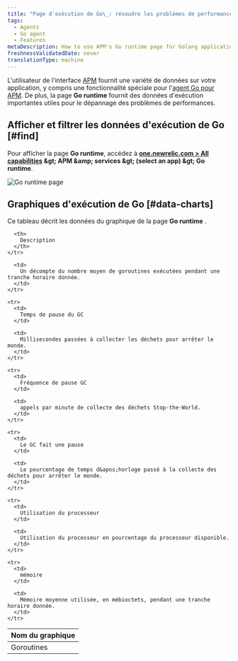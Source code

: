 ```yaml
---
title: "Page d'exécution de Go\_: résoudre les problèmes de performances"
tags:
  - Agents
  - Go agent
  - Features
metaDescription: How to use APM's Go runtime page for Golang applications to help troubleshoot performance issues.
freshnessValidatedDate: never
translationType: machine
---
```


L&apos;utilisateur de l&apos;interface [APM](/docs/apm) fournit une variété de données sur votre application, y compris une fonctionnalité spéciale pour l&apos;[agent Go pour APM](/docs/agents/go-agent/get-started/new-relic-go). De plus, la page <DNT>**Go runtime**</DNT> fournit des données d&apos;exécution importantes utiles pour le dépannage des problèmes de performances.

## Afficher et filtrer les données d&apos;exécution de Go [#find]

Pour afficher la page <DNT>**Go runtime**</DNT>, accédez à <DNT>**[one.newrelic.com &gt; All capabilities](https://one.newrelic.com/all-capabilities) &amp;gt; APM &amp;amp; services &amp;gt; (select an app) &amp;gt; Go runtime**</DNT>.

<img title="Go runtime page" alt="Go runtime page" src="/images/apm_screenshot-full_Go-runtime-UI.webp" />

## Graphiques d&apos;exécution de Go [#data-charts]

Ce tableau décrit les données du graphique de la page <DNT>**Go runtime**</DNT> .

<table>
  <thead>
    <tr>
      <th style={{ width: "200px" }}>
        Nom du graphique
      </th>

      <th>
        Description
      </th>
    </tr>
  </thead>

  <tbody>
    <tr>
      <td>
        Goroutines
      </td>

      <td>
        Un décompte du nombre moyen de goroutines exécutées pendant une tranche horaire donnée.
      </td>
    </tr>

    <tr>
      <td>
        Temps de pause du GC
      </td>

      <td>
        Millisecondes passées à collecter les déchets pour arrêter le monde.
      </td>
    </tr>

    <tr>
      <td>
        Fréquence de pause GC
      </td>

      <td>
        appels par minute de collecte des déchets Stop-the-World.
      </td>
    </tr>

    <tr>
      <td>
        Le GC fait une pause
      </td>

      <td>
        Le pourcentage de temps d&apos;horloge passé à la collecte des déchets pour arrêter le monde.
      </td>
    </tr>

    <tr>
      <td>
        Utilisation du processeur
      </td>

      <td>
        Utilisation du processeur en pourcentage du processeur disponible.
      </td>
    </tr>

    <tr>
      <td>
        mémoire
      </td>

      <td>
        Mémoire moyenne utilisée, en mébioctets, pendant une tranche horaire donnée.
      </td>
    </tr>
  </tbody>
</table>